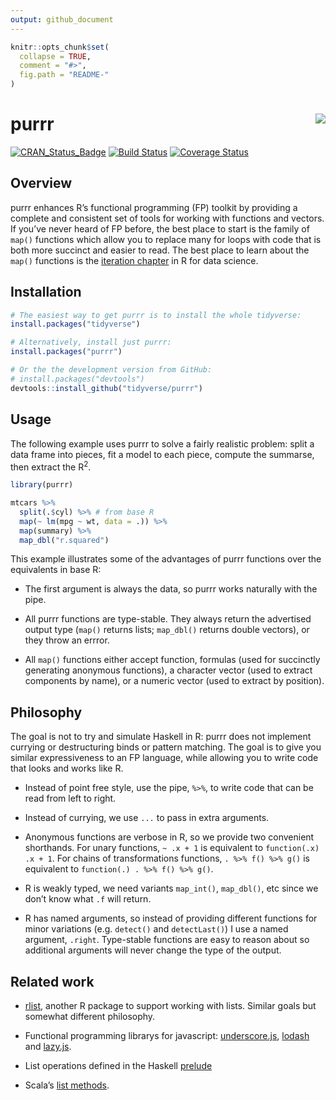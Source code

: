 ```yaml
---
output: github_document
---
```


<!-- README.md is generated from README.Rmd. Please edit that file -->

```r
knitr::opts_chunk$set(
  collapse = TRUE,
  comment = "#>",
  fig.path = "README-"
)
```

# purrr <img src="logo.png" align="right" />

[![CRAN_Status_Badge](http://www.r-pkg.org/badges/version/purrr)](http://cran.r-project.org/package=purrr)
[![Build Status](https://travis-ci.org/tidyverse/purrr.svg?branch=master)](https://travis-ci.org/tidyverse/purrr)
[![Coverage Status](https://img.shields.io/codecov/c/github/tidyverse/purrr/master.svg)](https://codecov.io/github/tidyverse/purrr?branch=master)

## Overview

purrr enhances R's functional programming (FP) toolkit by providing a complete and consistent set of tools for working with functions and vectors. If you've never heard of FP before, the best place to start is the family of `map()` functions which allow you to replace many for loops with code that is both more succinct and easier to read. The best place to learn about the `map()` functions is the [iteration chapter](http://r4ds.had.co.nz/iteration.html) in R for data science.

## Installation

```r
# The easiest way to get purrr is to install the whole tidyverse:
install.packages("tidyverse")

# Alternatively, install just purrr:
install.packages("purrr")

# Or the the development version from GitHub:
# install.packages("devtools")
devtools::install_github("tidyverse/purrr")
```

## Usage

The following example uses purrr to solve a fairly realistic problem: split a data frame into pieces, fit a model to each piece, compute the summarse, then extract the R^2^.

```r
library(purrr)

mtcars %>%
  split(.$cyl) %>% # from base R
  map(~ lm(mpg ~ wt, data = .)) %>%
  map(summary) %>%
  map_dbl("r.squared")
```

This example illustrates some of the advantages of purrr functions over the equivalents in base R:

* The first argument is always the data, so purrr works naturally with the pipe.

* All purrr functions are type-stable. They always return the advertised output
  type (`map()` returns lists; `map_dbl()` returns double vectors), or they 
  throw an errror.
  
* All `map()` functions either accept function, formulas (used for succinctly
  generating anonymous functions), a character vector (used to extract 
  components by name), or a numeric vector (used to extract by position).

## Philosophy

The goal is not to try and simulate Haskell in R: purrr does not implement currying or destructuring binds or pattern matching. The goal is to give you similar expressiveness to an FP language, while allowing you to write code that looks and works like R.

* Instead of point free style, use the pipe, `%>%`, to write code that can be
  read from left to right.

* Instead of currying, we use `...` to pass in extra arguments.

* Anonymous functions are verbose in R, so we provide two convenient shorthands.
  For unary functions, `~ .x + 1` is equivalent to `function(.x) .x + 1`.
  For chains of transformations functions, `. %>% f() %>% g()` is
  equivalent to `function(.) . %>% f() %>% g()`.

* R is weakly typed, we need variants `map_int()`, `map_dbl()`, etc since we 
  don't know what `.f` will return.

* R has named arguments, so instead of providing different functions for
  minor variations (e.g. `detect()` and `detectLast()`) I use a named
  argument, `.right`. Type-stable functions are easy to reason about so
  additional arguments will never change the type of the output.

## Related work

* [rlist](http://renkun.me/rlist/), another R package to support working
  with lists. Similar goals but somewhat different philosophy.

* Functional programming librarys for javascript: 
  [underscore.js](http://underscorejs.org), 
  [lodash](https://lodash.com) and 
  [lazy.js](http://danieltao.com/lazy.js/).

* List operations defined in the Haskell [prelude][haskell]

* Scala's [list methods][scala].

[scala]:http://www.scala-lang.org/api/current/index.html#scala.collection.immutable.List
[haskell]:http://hackage.haskell.org/package/base-4.7.0.1/docs/Prelude.html#g:11
